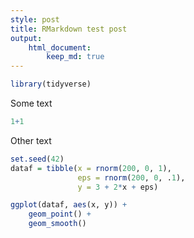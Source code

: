 ```yaml
---
style: post
title: RMarkdown test post
output:
    html_document:
        keep_md: true
---
```


```r
library(tidyverse)
```

Some text 

```r
1+1
```

Other text

```r
set.seed(42)
dataf = tibble(x = rnorm(200, 0, 1), 
               eps = rnorm(200, 0, .1), 
               y = 3 + 2*x + eps)

ggplot(dataf, aes(x, y)) +
    geom_point() +
    geom_smooth()
```



